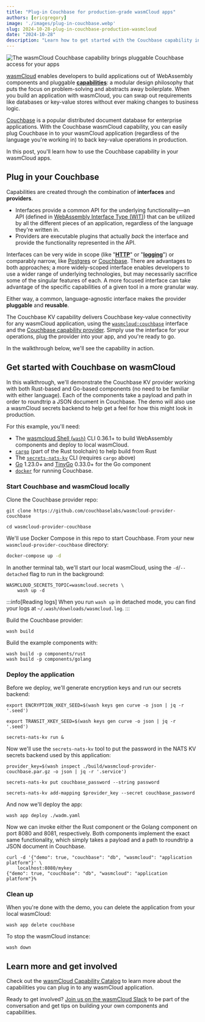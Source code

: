 ```yaml
---
title: "Plug-in Couchbase for production-grade wasmCloud apps"
authors: [ericgregory]
image: './images/plug-in-couchbase.webp'
slug: 2024-10-28-plug-in-couchbase-production-wasmcloud
date: "2024-10-28"
description: "Learn how to get started with the Couchbase capability in wasmCloud."
---
```


![The wasmCloud Couchbase capability brings pluggable Couchbase access for your apps](./images/plug-in-couchbase.webp)

[wasmCloud](/docs/intro) enables developers to build applications out of WebAssembly components and pluggable [**capabilities**](/docs/concepts/capabilities): a modular design philosophy that puts the focus on problem-solving and abstracts away boilerplate. When you build an application with wasmCloud, you can swap out requirements like databases or key-value stores without ever making changes to business logic. 

[Couchbase](https://docs.couchbase.com/home/index.html) is a popular distributed document database for enterprise applications. With the Couchbase wasmCloud capability, you can easily plug Couchbase in to your wasmCloud application (regardless of the language you're working in) to back key-value operations in production. 

In this post, you'll learn how to use the Couchbase capability in your wasmCloud apps.

## Plug in your Couchbase

Capabilities are created through the combination of **interfaces** and **providers**. 

* Interfaces provide a common API for the underlying functionality&mdash;an API (defined in [WebAssembly Interface Type (WIT)](/docs/concepts/interfaces#webassembly-interface-type-wit)) that can be utilized by all the different pieces of an application, regardless of the language they're written in. 
* Providers are executable plugins that actually *back* the interface and provide the functionality represented in the API.

Interfaces can be very wide in scope (like "[**HTTP**](https://github.com/WebAssembly/wasi-http)" or "[**logging**](https://github.com/WebAssembly/wasi-logging)") or comparably narrow, like [Postgres](https://github.com/wasmCloud/wasmCloud/tree/main/wit/postgres) or [Couchbase](https://github.com/couchbaselabs/wasmcloud-provider-couchbase/tree/main/wit/couchbase). There are advantages to both approaches; a more widely-scoped interface enables developers to use a wider range of underlying technologies, but may necessarily sacrifice some of the singular features of each. A more focused interface can take advantage of the specific capabilities of a given tool in a more granular way. 

Either way, a common, language-agnostic interface makes the provider **pluggable** and **reusable**.

The Couchbase KV capability delivers Couchbase key-value connectivity for any wasmCloud application, using the [`wasmcloud:couchbase`](https://github.com/couchbaselabs/wasmcloud-provider-couchbase/tree/main/wit/couchbase) interface and the [Couchbase capability provider](https://github.com/couchbaselabs/wasmcloud-provider-couchbase/tree/main). Simply use the interface for your operations, plug the provider into your app, and you're ready to go. 

In the walkthrough below, we'll see the capability in action. 

## Get started with Couchbase on wasmCloud

In this walkthrough, we'll demonstrate the Couchbase KV provider working with both Rust-based and Go-based components (no need to be familiar with either language). Each of the components take a payload and path in order to roundtrip a JSON document in Couchbase. The demo will also use a wasmCloud secrets backend to help get a feel for how this might look in production. 

For this example, you'll need:

- The [wasmcloud Shell (`wash`)](https://wasmcloud.com/docs/installation) CLI 0.36.1+ to build WebAssembly components and deploy to local wasmCloud.
- [`cargo`](https://doc.rust-lang.org/cargo/getting-started/installation.html) (part of the Rust toolchain) to help build from Rust
- The [`secrets-nats-kv`](https://github.com/wasmCloud/wasmCloud/tree/main/crates/secrets-nats-kv) CLI (requires `cargo` above)
- [Go](https://go.dev/doc/install) 1.23.0+ and [TinyGo](https://tinygo.org/getting-started/install/) 0.33.0+ for the Go component
- [`docker`](https://docs.docker.com) for running Couchbase.

### Start Couchbase and wasmCloud locally

Clone the Couchbase provider repo:

```shell
git clone https://github.com/couchbaselabs/wasmcloud-provider-couchbase
```
```shell
cd wasmcloud-provider-couchbase
```

We'll use Docker Compose in this repo to start Couchbase. From your new `wasmcloud-provider-couchbase` directory:
```bash
docker-compose up -d
```

In another terminal tab, we'll start our local wasmCloud, using the `-d`/`--detached` flag to run in the background:

```shell
WASMCLOUD_SECRETS_TOPIC=wasmcloud.secrets \
    wash up -d
```

:::info[Reading logs]
When you run `wash up` in detached mode, you can find your logs at `~/.wash/downloads/wasmcloud.log`.
:::


Build the Couchbase provider:

```shell
wash build
```

Build the example components with:

```shell
wash build -p components/rust
wash build -p components/golang
```

### Deploy the application

Before we deploy, we'll generate encryption keys and run our secrets backend:

```shell
export ENCRYPTION_XKEY_SEED=$(wash keys gen curve -o json | jq -r '.seed')
```
```shell
export TRANSIT_XKEY_SEED=$(wash keys gen curve -o json | jq -r '.seed')
```
```shell
secrets-nats-kv run &
```

Now we'll use the `secrets-nats-kv` tool to put the password in the NATS KV secrets backend used by this application:

```shell
provider_key=$(wash inspect ./build/wasmcloud-provider-couchbase.par.gz -o json | jq -r '.service')
```
```shell
secrets-nats-kv put couchbase_password --string password
```
```shell
secrets-nats-kv add-mapping $provider_key --secret couchbase_password
```

And now we'll deploy the app:

```shell
wash app deploy ./wadm.yaml
```

Now we can invoke either the Rust component or the Golang component on port 8080 and 8081, respectively. Both components implement the exact same functionality, which simply takes a payload and a path to roundtrip a JSON document in Couchbase.

```shell
curl -d '{"demo": true, "couchbase": "db", "wasmcloud": "application platform"}' \
    localhost:8080/mykey
{"demo": true, "couchbase": "db", "wasmcloud": "application platform"}%
```

### Clean up

When you're done with the demo, you can delete the application from your local wasmCloud:

```shell
wash app delete couchbase
```
To stop the wasmCloud instance:

```shell
wash down
```

## Learn more and get involved

Check out the [wasmCloud Capability Catalog](/docs/capabilities/) to learn more about the capabilities you can plug in to any wasmCloud application. 

Ready to get involved? [Join us on the wasmCloud Slack](https://slack.wasmcloud.com/) to be part of the conversation and get tips on building your own components and capabilities.
